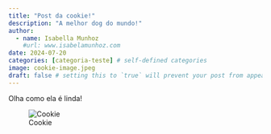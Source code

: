 ```yaml
---
title: "Post da cookie!"
description: "A melhor dog do mundo!"
author:
  - name: Isabella Munhoz
    #url: www.isabelamunhoz.com
date: 2024-07-20
categories: [categoria-teste] # self-defined categories
image: cookie-image.jpeg
draft: false # setting this to `true` will prevent your post from appearing on your listing page until you're ready!
---
```


Olha como ela é linda!

![Cookie](cookie-image.jpeg)